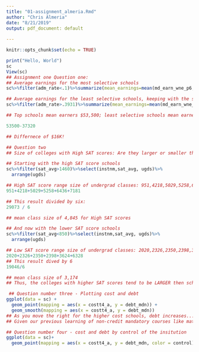 ```yaml
---
title: "01-assignment_almeria.Rmd"
author: "Chris Almeria"
date: "8/21/2019"
output: pdf_document: default 
        
---
```


```r
knitr::opts_chunk$set(echo = TRUE)
```

```r
print("Hello, World")
sc
View(sc)
## Assignment one Question one:
## Average earnings for the most selective schools
sc%>%filter(adm_rate<.1)%>%summarize(mean_earnings=mean(md_earn_wne_p6,na.rm=TRUE))

## Average earnings for the least selective schools, keeping with the same number of top schools (6), hence the delination for .3931 - SUNY New Paltz
sc%>%filter(adm_rate>.3931)%>%summarize(mean_earnings=mean(md_earn_wne_p6,na.rm=TRUE))

## Top schools mean earners $53,500; least selective schools mean earners at $37,320

53500-37320

## Differnece of $16K!

```

```r

## Question two
## Size of colleges with High SAT scores: Are they larger or smaller then schools with low SAT scores?

## Starting with the high SAT score schools
sc%>%filter(sat_avg>1460)%>%select(instnm,sat_avg, ugds)%>%
  arrange(ugds)

## High SAT score range size of undergrad classes: 951,4218,5029,5258,6436,7181
951+4218+5029+5258+6436+7181

## This result divided by six:
29073 / 6

## mean class size of 4,845 for High SAT scores

## And now with the lower SAT score schools
sc%>%filter(sat_avg<850)%>%select(instnm,sat_avg, ugds)%>%
  arrange(ugds)

## Low SAT score range size of undergrad classes: 2020,2326,2350,2398,3624,6328
2020+2326+2350+2398+3624+6328
## This result dived by 6
19046/6

## mean class size of 3,174
## Thus, the colleges with higher SAT scores tend to be LARGER then schools with lower SAT scores.

```

```r
 ## Question number three - Plotting cost and debt
ggplot(data = sc) + 
  geom_point(mapping = aes(x = costt4_a, y = debt_mdn)) +
  geom_smooth(mapping = aes(x = costt4_a, y = debt_mdn))
## As you move the right for the higher cost schools, debt increases...yet, the same high debt marks can be found at schools that don't cost as much.
## Given our previous learning of non-credit mandatory courses like math improvement classes, this inst surprising for the "lower cost" schools.

```

```r
## Question number four - cost and debt by control of the insitution
ggplot(data = sc)+
  geom_point(mapping = aes(x = costt4_a, y = debt_mdn, color = control))
```

